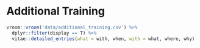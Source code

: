 # Additional Training

```r
vroom::vroom('data/additional_training.csv') %>% 
  dplyr::filter(display == T) %>% 
  vitae::detailed_entries(what = with, when, with = what, where, why)
```
